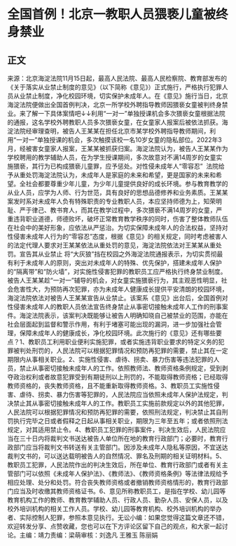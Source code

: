 # 全国首例！北京一教职人员猥亵儿童被终身禁业
## 正文
来源：北京海淀法院11月15日起，最高人民法院、最高人民检察院、教育部发布的《关于落实从业禁止制度的意见》（以下简称《意见》）正式施行，严格执行犯罪人员从业禁止制度，净化校园环境，切实保护未成年人。在《意见》施行当日，北京海淀法院便做出全国首例判决，北京一所学校外聘指导教师因猥亵女童被判终身禁业。来了解一下具体案情吧↓↓利用“一对一”单独授课机会多次猥亵女童根据法院的通报，这名学校外聘教职人员多次猥亵女童，在女童家人报案后被依法抓获。海淀法院经审理查明，被告人王某某在担任北京市某学校外聘指导教师期间，利用“一对一”单独授课的机会，多次触摸该校一名10岁女童的隐私部位。2022年3月，经被害女童家人报案，王某某被抓获归案。海淀法院认为，被告人王某某作为学校聘用的教学辅助人员，在为学生授课期间，多次故意对不满14周岁的女童实施猥亵，其行为已构成猥亵儿童罪，应予惩处。对性侵未成年人“零容忍”  法院给予从重处罚海淀法院认为，未成年人是家庭的未来和希望，更是国家的未来和希望。全社会都要尊重少年儿童，为少年儿童提供良好的成长环境。参与教育教学的从业人员，应学为人师、行为世范，具有良好的思想品德修养和业务素质。王某某案发时系对未成年人负有特殊职责的专业教职人员，本应坚持师德为上，知荣明耻、严于律己、教书育人，而其在教学过程中，多次猥亵不满14周岁的女童，严重违背职业道德，师德败坏，破坏正常教育教学秩序的同时，伤害了整体教师队伍在社会中的美好形象，应依法从严惩治。为切实保障未成年人的合法权益，坚持对性侵害未成年人行为的“零容忍”态度，根据《意见》的相关规定，同时考虑被害人的法定代理人要求对王某某依法从重处罚的意见，海淀法院依法对王某某从重处罚。宣告其从业禁止 将“大灰狼”挡在校园之外海淀法院通报表示，为切实贯彻最有利于未成年人的原则，突出对未成年人的特殊、优先保护，搭建未成年人保护的“隔离带”和“防火墙”，对实施性侵害犯罪的教职员工应严格执行终身禁业制度。被告人王某某趁“一对一”辅导的机会，对女童实施猥亵行为，其主观恶性明显，社会危害性大，为预防再次犯罪，亦为未成年人健康成长提供平安清朗的校园环境，海淀法院依法对被告人王某某宣告从业禁止。该案系《意见》出台后，全国首例对性侵害未成年人的教职人员依法宣告终身禁止从事密切接触未成年人工作的刑事案件。海淀法院表示，该案判决既能够让被告人明确知晓自己被禁业的范围，亦能在社会层面起到监督和警示作用，有利于堵塞可能出现的漏洞，进一步加强社会管理，保障未成年人的健康成长，净化校园环境。此次施行的《意见》还有哪些要点？1、教职员工利用职业便利实施犯罪，或者实施违背职业要求的特定义务的犯罪被判处刑罚的，人民法院可以根据犯罪情况和预防再犯罪的需要，禁止其在一定期限内从事相关职业。2、实施性侵害、虐待、拐卖、暴力伤害等违法犯罪的人员，禁止从事密切接触未成年人的工作。依照教师法、教师资格条例规定，受到剥夺政治权利或者故意犯罪受到有期徒刑以上刑罚的，不能取得教师资格；已经取得教师资格的，丧失教师资格，且不能重新取得教师资格。3、教职员工实施性侵害、虐待、拐卖、暴力伤害等犯罪的，人民法院应当依照未成年人保护法规定，判决禁止其从事密切接触未成年人的工作。教职员工实施前款规定以外的其他犯罪，人民法院可以根据犯罪情况和预防再犯罪的需要，依照刑法规定，判决禁止其自刑罚执行完毕之日或者假释之日起从事相关职业，期限为三年至五年；或者依照刑法规定，对其适用禁止令。4、教职员工犯罪的刑事案件，判决生效后，人民法院应当在三十日内将裁判文书送达被告人单位所在地的教育行政部门；必要时，教育行政部门应当将裁判文书转送有关主管部门。因涉及未成年人隐私等原因，不宜送达裁判文书的，可以送达载明被告人的自然情况、罪名及刑期的相关证明材料。5、教职员工犯罪，人民法院作出的判决生效后，所在单位、教育行政部门或者有关主管部门可以依照《未成年人保护法》、《教师法》、《教师资格条例》等法律法规给予相应处理、处分和处罚。符合丧失教师资格或者撤销教师资格情形的，教育行政部门应当及时收缴其教师资格证书。6、意见所称教职员工，是指在学校、幼儿园等教育机构工作的教师、教育教学辅助人员、行政人员、勤杂人员、安保人员，以及校外培训机构的相关工作人员。学校、幼儿园等教育机构、校外培训机构的举办者、实际控制人犯罪，参照本意见执行。无讼小编：如果您觉得这篇文章还不错，欢迎转发分享、点赞收藏，您也可以在下方评论区留下自己的观点，和大家一起讨论。主编：靖力责编：梁萌审核：刘逸凡 王雅玉 陈丽娟
